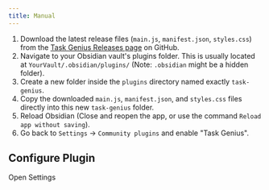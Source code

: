 ```yaml
---
title: Manual
---
```


1.  Download the latest release files (`main.js`, `manifest.json`, `styles.css`) from the [Task Genius Releases page](https://github.com/Quorafind/Obsidian-Task-Genius/releases) on GitHub.
2.  Navigate to your Obsidian vault's plugins folder. This is usually located at `YourVault/.obsidian/plugins/` (Note: `.obsidian` might be a hidden folder).
3.  Create a new folder inside the `plugins` directory named exactly `task-genius`.
4.  Copy the downloaded `main.js`, `manifest.json`, and `styles.css` files directly into this new `task-genius` folder.
5.  Reload Obsidian (Close and reopen the app, or use the command `Reload app without saving`).
6.  Go back to `Settings` -> `Community plugins` and enable "Task Genius".

## Configure Plugin

<DeepLinkButton href="obsidian://task-genius/settings">
  Open Settings
</DeepLinkButton>
<DeepLinkFallback />
